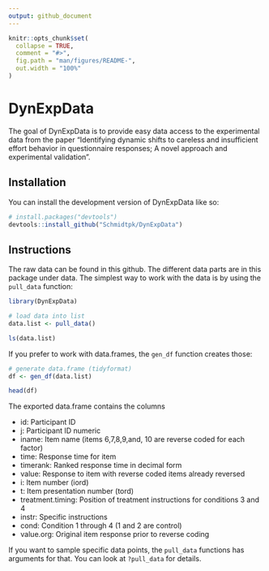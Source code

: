 ```yaml
---
output: github_document
---
```


<!-- README.md is generated from README.Rmd. Please edit that file -->

```r
knitr::opts_chunk$set(
  collapse = TRUE,
  comment = "#>",
  fig.path = "man/figures/README-",
  out.width = "100%"
)
```

# DynExpData

<!-- badges: start -->
<!-- badges: end -->

The goal of DynExpData is to provide easy data access to the experimental data from the paper "Identifying dynamic shifts to careless and insufficient effort behavior in questionnaire responses; A novel approach and experimental validation".

## Installation

You can install the development version of DynExpData like so:

``` r
# install.packages("devtools")
devtools::install_github("Schmidtpk/DynExpData")
```

## Instructions

The raw data can be found in this github. The different data parts are in this package under data. The simplest way to work with the data is by using the ``pull_data`` function:

```r
library(DynExpData)

# load data into list
data.list <- pull_data()

ls(data.list)

```

If you prefer to work with data.frames, the ``gen_df`` function creates those:

```r
# generate data.frame (tidyformat)
df <- gen_df(data.list)

head(df)

```

The exported data.frame contains the columns

- id: Participant ID
- j: Participant ID numeric
- iname: Item name (items 6,7,8,9,and, 10 are reverse coded for each factor)
- time: Response time for item
- timerank: Ranked response time in decimal form
- value: Response to item with reverse coded items already reversed  
- i: Item number (iord)
- t: Item presentation number (tord)
- treatment.timing: Position of treatment instructions for conditions 3 and 4
- instr: Specific instructions
- cond: Condition 1 through 4 (1 and 2 are control)
- value.org: Original item response prior to reverse coding

If you want to sample specific data points, the ``pull_data`` functions has arguments for that. You can look at ``?pull_data`` for details.
